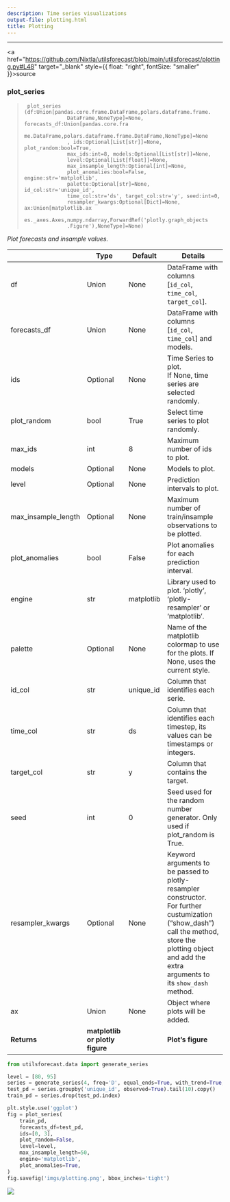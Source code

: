 ```yaml
---
description: Time series visualizations
output-file: plotting.html
title: Plotting
---
```



------------------------------------------------------------------------

<a
href="https://github.com/Nixtla/utilsforecast/blob/main/utilsforecast/plotting.py#L48"
target="_blank" style={{ float: "right", fontSize: "smaller" }}>source</a>

### plot_series

> ``` text
>  plot_series (df:Union[pandas.core.frame.DataFrame,polars.dataframe.frame.
>               DataFrame,NoneType]=None, forecasts_df:Union[pandas.core.fra
>               me.DataFrame,polars.dataframe.frame.DataFrame,NoneType]=None
>               , ids:Optional[List[str]]=None, plot_random:bool=True,
>               max_ids:int=8, models:Optional[List[str]]=None,
>               level:Optional[List[float]]=None,
>               max_insample_length:Optional[int]=None,
>               plot_anomalies:bool=False, engine:str='matplotlib',
>               palette:Optional[str]=None, id_col:str='unique_id',
>               time_col:str='ds', target_col:str='y', seed:int=0,
>               resampler_kwargs:Optional[Dict]=None, ax:Union[matplotlib.ax
>               es._axes.Axes,numpy.ndarray,ForwardRef('plotly.graph_objects
>               .Figure'),NoneType]=None)
> ```

*Plot forecasts and insample values.*

|  | **Type** | **Default** | **Details** |
|------|------------------|-------------------------|-------------------------|
| df | Union | None | DataFrame with columns \[`id_col`, `time_col`, `target_col`\]. |
| forecasts_df | Union | None | DataFrame with columns \[`id_col`, `time_col`\] and models. |
| ids | Optional | None | Time Series to plot.<br/>If None, time series are selected randomly. |
| plot_random | bool | True | Select time series to plot randomly. |
| max_ids | int | 8 | Maximum number of ids to plot. |
| models | Optional | None | Models to plot. |
| level | Optional | None | Prediction intervals to plot. |
| max_insample_length | Optional | None | Maximum number of train/insample observations to be plotted. |
| plot_anomalies | bool | False | Plot anomalies for each prediction interval. |
| engine | str | matplotlib | Library used to plot. ‘plotly’, ‘plotly-resampler’ or ‘matplotlib’. |
| palette | Optional | None | Name of the matplotlib colormap to use for the plots. If None, uses the current style. |
| id_col | str | unique_id | Column that identifies each serie. |
| time_col | str | ds | Column that identifies each timestep, its values can be timestamps or integers. |
| target_col | str | y | Column that contains the target. |
| seed | int | 0 | Seed used for the random number generator. Only used if plot_random is True. |
| resampler_kwargs | Optional | None | Keyword arguments to be passed to plotly-resampler constructor.<br/>For further custumization (“show_dash”) call the method,<br/>store the plotting object and add the extra arguments to<br/>its `show_dash` method. |
| ax | Union | None | Object where plots will be added. |
| **Returns** | **matplotlib or plotly figure** |  | **Plot’s figure** |

```python
from utilsforecast.data import generate_series
```


```python
level = [80, 95]
series = generate_series(4, freq='D', equal_ends=True, with_trend=True, n_models=2, level=level)
test_pd = series.groupby('unique_id', observed=True).tail(10).copy()
train_pd = series.drop(test_pd.index)
```


```python
plt.style.use('ggplot')
fig = plot_series(
    train_pd,
    forecasts_df=test_pd,
    ids=[0, 3],
    plot_random=False,
    level=level,    
    max_insample_length=50,
    engine='matplotlib',
    plot_anomalies=True,
)
fig.savefig('imgs/plotting.png', bbox_inches='tight')
```

![](/utilsforecast/imgs/plotting.png)

